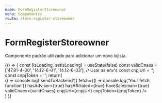 ```yaml
---
name: FormRegisterStoreowner
menu: Componentes
route: /form-register-storeowner
---
```



# FormRegisterStoreowner
Componente padrão utilizado para adicionar um novo lojista.

<Playground>
    {() => {
        const [isLoading, setIsLoading] = useState(false)
        const validCnaes = ['47.81-4-00', '14.12-6-01', '14.12-6-03'];
        // Usar as env's
        const cnpjUrl = '';
        const cnpjToken = '';
        return(
            <div style={containerDocz}>
                <FormRegisterStoreowner isLoading={isLoading} setIsLoading={setIsLoading} sendToBackend={() => () => console.log('sendToBackend')} fetch={() => console.log('Your fetch function')} hasAdvisor={true} hasAffiliated={true} haveSalesman={true} validCnaes={validCnaes} cnpjUrl={cnpjUrl} cnpjToken={cnpjToken} />
            </div>
        )
    }}
</Playground>